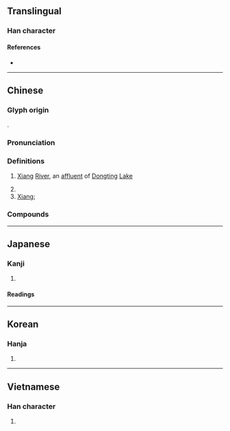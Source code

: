{{character info/new}}
==Translingual==

===Han character===
{{Han char|rn=85|rad=水|as=09|sn=12|four=36100|canj=EDBU|ids=⿰氵相}}

====References====
* {{Han ref|kx=0637.110|dkj=17842|dj=1044.090|hdz=31670.040|uh=6E58|ud=28248|bh=B4F0|bd=46320}}

----

==Chinese==
{{zh-forms}}

===Glyph origin===
{{Han etym}}
{{Han compound|水|相|ls=psc|c1=s|c2=p}}.

===Pronunciation===
{{zh-pron
|m=Xiāng
|m-s=
|dg=
|c=soeng1
|c-t=lhiang1
|g=xiong1
|h=pfs=Siông;gd=xiong1
|j=
|mb=Sióng
|md=Siŏng
|mn=xm,qz,tw:Siong/zz:Siang
|mn-t=siang1
|w=1xian
|x=sian1
|mc=y
|oc=y
|cat=pn,n
}}

===Definitions===
{{zh-hanzi}}

# {{zh-div|江|水}} [[Xiang]] [[river|River]], an [[affluent]] of [[Dongting]] [[lake|Lake]]
# {{zh-short|湖南|Hunan, a [[province]] of China.}}
# [[Xiang]]; {{w|Xiang Chinese}}
#: {{zh-x|湘語|Xiang (variety of Chinese)}}

===Compounds===
{{zh-der|湘語|湘繡|湘妃竹|湘竹|湘簾|湘軍|湘纍|灕湘|湘靈|瀟湘雨|湘江竹|瀟湘|湘鄉派|湘妃|湘江|湘戲|湘君|湘裙|瀟湘八景|湘夫人|湘娥|湘東|湘鄉|湘口|湘蓮|湘潭}}

----

==Japanese==

===Kanji===
{{ja-kanji|grade=|rs=水09}}

# {{rfdef|ja|sort=水09}}

====Readings====
{{ja-readings
|on=しょう, そう
|kun=にる
}}

----

==Korean==

===Hanja===
{{ko-hanja|[[강]] [[이름]]|상}}

# {{rfdef|ko|sort=水09}}

----

==Vietnamese==

===Han character===
{{vi-hantu|[[tương]]|rs=水09}}

# {{rfdef|vi|sort=水09}}